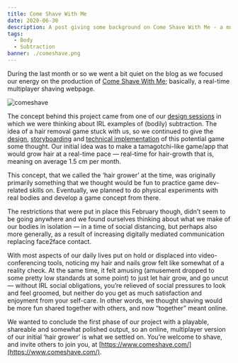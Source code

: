 ```yaml
---
title: Come Shave With Me
date: 2020-06-30
description: A post giving some background on Come Shave With Me - a multiplayer web-based game we made.
tags:
  - Body
  - Subtraction
banner: ./comeshave.png
---
```


During the last month or so we went a bit quiet on the blog as we focused our energy on the production of [Come Shave With Me](https://www.comeshave.com/); basically, a real-time multiplayer shaving webpage.

![comeshave](./comeshave.png)

The concept behind this project came from one of our [design sessions](./100-examples-or-less) in which we were thinking about IRL examples of (bodily) subtraction. The idea of a hair removal game stuck with us, so we continued to give the [design](./hair-removal-game), [storyboarding](./hair-removal-storyboarding) and [technical implementation](./hair-grower) of this potential game some thought. Our initial idea was to make a tamagotchi-like game/app that would grow hair at a real-time pace — real-time for hair-growth that is, meaning on average 1.5 cm per month.

This concept, that we called the ‘hair grower’ at the time, was originally primarily something that we thought would be fun to practice game dev-related skills on. Eventually, we planned to do physical experiments with real bodies and develop a game concept from there.

The restrictions that were put in place this February though, didn’t seem to be going anywhere and we found ourselves thinking about what we make of our bodies in isolation — in a time of social distancing, but perhaps also more generally, as a result of increasing digitally mediated communication replacing face2face contact.

With most aspects of our daily lives put on hold or displaced into video-conferencing tools, noticing my hair and nails grow felt like somewhat of a reality check. At the same time, it felt amusing (amusement dropped to some pretty low standards at some point) to just let hair grow, and go uncut — without IRL social obligations, you’re relieved of social pressures to look and feel groomed, but neither do you get as much satisfaction and enjoyment from your self-care. In other words, we thought shaving would be more fun shared together with others, and now “together” meant online.

We wanted to conclude the first phase of our project with a playable, shareable and somewhat polished output, so an online, multiplayer version of our initial ‘hair grower’ is what we settled on. You’re welcome to shave, and invite others to join you, at [https://www.comeshave.com/](https://www.comeshave.com/).
